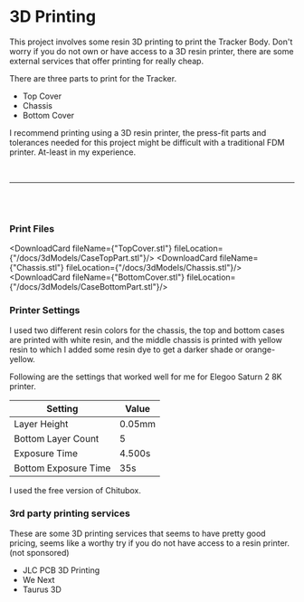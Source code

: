 

# 3D Printing

This project involves some resin 3D printing to print the Tracker Body. Don't worry if you do not own or have access
to a 3D resin printer, there are some external services that offer printing for really cheap.

There are three parts to print for the Tracker.


- Top Cover
- Chassis
- Bottom Cover

I recommend printing using a 3D resin printer, the press-fit parts and tolerances needed for this project might be difficult
with a traditional FDM printer. At-least in my experience.

<br/>

<hr/>
<br/>
<ImageProvider lightImage={PrinterImage} darkImage={PrinterImage}/>
<br/>
<ImageProvider darkImage={PrintsCuring} lightImage={PrintsCuring}/>


### Print Files

<DownloadCard fileName={"TopCover.stl"} fileLocation={"/docs/3dModels/CaseTopPart.stl"}/>
<DownloadCard fileName={"Chassis.stl"} fileLocation={"/docs/3dModels/Chassis.stl"}/>
<DownloadCard fileName={"BottomCover.stl"} fileLocation={"/docs/3dModels/CaseBottomPart.stl"}/>


### Printer Settings
I used two different resin colors for the chassis, the top and bottom cases are printed with white resin, and the middle
chassis is printed with yellow resin to which I added some resin dye to get a darker shade or orange-yellow.

Following are the settings that worked well for me for Elegoo Saturn 2 8K printer.

| Setting                   | Value     |
|---------------------------|-----------|
| Layer Height              | 0.05mm    |
| Bottom Layer Count        | 5         |
| Exposure Time             | 4.500s    |
| Bottom Exposure Time      | 35s       |

I used the free version of Chitubox.

### 3rd party printing services
These are some 3D printing services that seems to have pretty good pricing, seems like a worthy try if you do not have
access to a resin printer. (not sponsored)


- <Link href="https://jlcpcb.com/3d-printing/CUL" target={"_blank"}> JLC PCB 3D Printing</Link>
- <Link href="https://www.wenext.com/" target={"_blank"}>We Next</Link>
- <Link href="https://www.taurus3d.com/" target={"_blank"}>Taurus 3D</Link>




